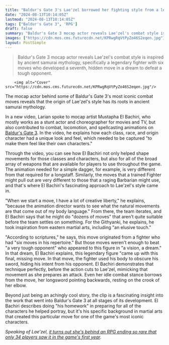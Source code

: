 ```yaml
---
title: "Baldur's Gate 3's Lae'zel borrowed her fighting style from a legendary samurai's fight with his sleep paralysis demon"
date: "2024-08-13T10:14:05Z"
lastmod: "2024-08-13T10:14:05Z"
tags: ["Baldur's Gate 3", 'RPG']
draft: false
summary: "Baldur's Gate 3 mocap actor reveals Lae'zel's combat style is inspired by ancient samurai mythology, specifically a legendary fighter with six moves who developed a seventh, hidden move in a dream to defeat a tough opponent."
images: ["https://cdn.mos.cms.futurecdn.net/KPRwgRqVtPyZo46S2eqen.jpg"]
layout: PostSimple
---
```

> Baldur's Gate 3 mocap actor reveals Lae'zel's combat style is inspired by ancient samurai mythology, specifically a legendary fighter with six moves who developed a seventh, hidden move in a dream to defeat a tough opponent.


        <img alt="Cover" src="https://cdn.mos.cms.futurecdn.net/KPRwgRqVtPyZo46S2eqen.jpg"/>
        
The mocap actor behind some of Baldur's Gate 3's most iconic combat moves reveals that the origin of Lae'zel's style has its roots in ancient samurai mythology.

In a new video, Larian spoke to mocap artist Mustapha El Bachiri, who mostly works as a stunt actor and choreographer for movies and TV, but also contributed to combat, locomotion, and spellcasting animations on [<u>Baldur's Gate 3</u>](https://www.gamesradar.com/baldurs-gate-3-guide/). In the video, he explains how each class, race, and origin character had a unique look and feel, which needed to be captured "to make them feel like their own characters."

Through the video, you can see how El Bachiri not only helped shape movements for those classes and characters, but also for all of the broad array of weapons that are available for players to use throughout the game. The animation needed for a simple dagger, for example, is very different from that required for a longstaff. Similarly, the moves that a trained Fighter might pull out are very different to those that a raging Barbarian might use, and that's where El Bachiri's fascinating approach to Lae'zel's style came in.

"When we start a move, I have a lot of creative liberty," he explains, "because the animation director wants to see what the natural movements are that come out of my body language." From there, the team iterates, and El Bachiri says that he might do "dozens of moves" that aren't quite suitable before the team settles on something. For the Githyanki, he explains, he took inspiration from eastern martial arts, including "an elusive touch."

"According to scriptures," he says, this move originated from a fighter who had "six moves in his repertoire." But those moves weren't enough to beat "a very tough opponent" who appeared to this figure in "a vision, a dream." In that dream, El Bachiri explains, this legendary figure "came up with this final, missing move. In that move, the fighter used his body to obscure his sword, hiding his intent from his opponent. El Bachiri demonstrates that technique perfectly, before the action cuts to Lae'zel, mimicking that movement as she prepares an attack. Even her idle combat stance borrows from the move, her longsword pointing backwards, resting on the crook of her elbow.

Beyond just being an achingly cool story, the clip is a fascinating insight into the work that went into Baldur's Gate 3 at all stages of its development. El Bachiri describes doing "his homework" in preparing for all of the characters he helped portray, but it's his specific background in martial arts that created this particular move for one of the game's most iconic characters.

*Speaking of Lae'zel, *[<u><em>it turns out she's behind an RPG ending so rare that only 34 players saw it in the game's first year</em></u>](https://www.gamesradar.com/games/baldur-s-gate/baldurs-gate-3s-least-popular-origin-character-has-an-ending-so-rare-that-larian-says-only-34-players-have-ever-even-seen-it/)*.*
        